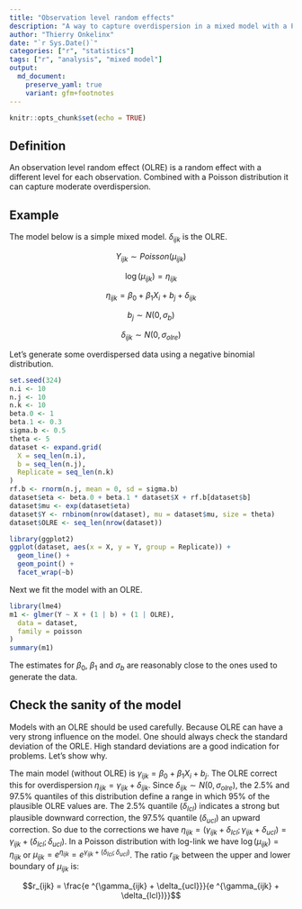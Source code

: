 ```yaml
---
title: "Observation level random effects"
description: "A way to capture overdispersion in a mixed model with a Poisson distribution"
author: "Thierry Onkelinx"
date: "`r Sys.Date()`"
categories: ["r", "statistics"]
tags: ["r", "analysis", "mixed model"]
output: 
  md_document:
    preserve_yaml: true
    variant: gfm+footnotes
---
```


```r
knitr::opts_chunk$set(echo = TRUE)
```

## Definition

An observation level random effect (OLRE) is a random effect with a different level for each observation. 
Combined with a Poisson distribution it can capture moderate overdispersion.

## Example

The model below is a simple mixed model. 
$\delta_{ijk}$ is the OLRE.

$$Y_{ijk} \sim Poisson(\mu_{ijk})$$

$$\log(\mu_{ijk}) = \eta_{ijk}$$

$$\eta_{ijk} = \beta_0 + \beta_1 X_i + b_j + \delta_{ijk}$$

$$b_j \sim N(0, \sigma_b)$$

$$\delta_{ijk} \sim N(0, \sigma_{olre})$$

Let's generate some overdispersed data using a negative binomial distribution.

```r
set.seed(324)
n.i <- 10
n.j <- 10
n.k <- 10
beta.0 <- 1
beta.1 <- 0.3
sigma.b <- 0.5
theta <- 5
dataset <- expand.grid(
  X = seq_len(n.i),
  b = seq_len(n.j),
  Replicate = seq_len(n.k)
)
rf.b <- rnorm(n.j, mean = 0, sd = sigma.b)
dataset$eta <- beta.0 + beta.1 * dataset$X + rf.b[dataset$b]
dataset$mu <- exp(dataset$eta)
dataset$Y <- rnbinom(nrow(dataset), mu = dataset$mu, size = theta)
dataset$OLRE <- seq_len(nrow(dataset))
```

```r
library(ggplot2)
ggplot(dataset, aes(x = X, y = Y, group = Replicate)) +
  geom_line() +
  geom_point() +
  facet_wrap(~b)
```

Next we fit the model with an OLRE.

```r
library(lme4)
m1 <- glmer(Y ~ X + (1 | b) + (1 | OLRE),
  data = dataset,
  family = poisson
)
summary(m1)
```

The estimates for $\beta_0$, $\beta_1$ and $\sigma_b$ are reasonably close to the ones used to generate the data.

## Check the sanity of the model

Models with an OLRE should be used carefully. 
Because OLRE can have a very strong influence on the model. 
One should always check the standard deviation of the ORLE. 
High standard deviations are a good indication for problems. 
Let's show why.

The main model (without OLRE) is $\gamma_{ijk} = \beta_0 + \beta_1 X_i + b_j$. 
The OLRE correct this for overdispersion $\eta_{ijk} = \gamma_{ijk} + \delta_{ijk}$.
Since $\delta_{ijk} \sim N(0, \sigma_{olre})$, the 2.5% and 97.5% quantiles of this distribution define a range in which 95% of the plausible OLRE values are. 
The 2.5% quantile ($\delta_{lcl}$) indicates a strong but plausible downward correction, the 97.5% quantile  ($\delta_{ucl}$) an upward correction. 
So due to the corrections we have $\eta_{ijk} = (\gamma_{ijk} + \delta_{lcl}; \gamma_{ijk} + \delta_{ucl}) = \gamma_{ijk} + (\delta_{lcl};\delta_{ucl})$.
In a Poisson distribution with log-link we have $\log(\mu_{ijk}) = \eta_{ijk}$ or $\mu_{ijk} = e ^{\eta_{ijk}} = e ^{\gamma_{ijk} + (\delta_{lcl};\delta_{ucl})}$. 
The ratio $r_{ijk}$ between the upper and lower boundary of $\mu_{ijk}$ is:

$$r_{ijk} = \frac{e ^{\gamma_{ijk} + \delta_{ucl}}}{e ^{\gamma_{ijk} + \delta_{lcl})}}$$

